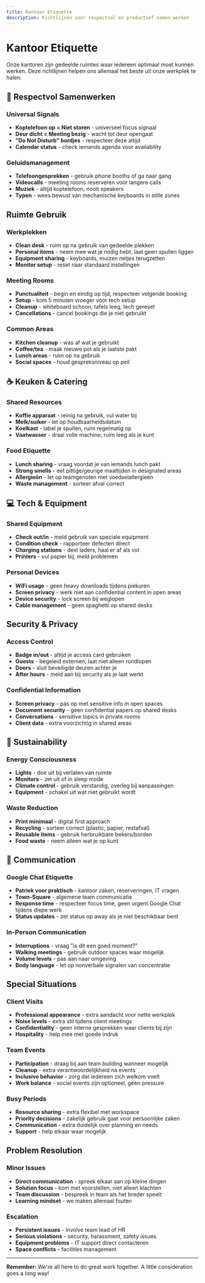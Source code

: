 ```yaml
---
title: Kantoor Etiquette
description: Richtlijnen voor respectvol en productief samen werken
---
```



# Kantoor Etiquette

Onze kantoren zijn gedeelde ruimtes waar iedereen optimaal moet kunnen werken. Deze richtlijnen helpen ons allemaal het beste uit onze werkplek te halen.

## 🤝 Respectvol Samenwerken

### Universal Signals

- **Koptelefoon op = Niet storen** - universeel focus signaal
- **Deur dicht = Meeting bezig** - wacht tot deur opengaat
- **"Do Not Disturb" bordjes** - respecteer deze altijd
- **Calendar status** - check iemands agenda voor availability

### Geluidsmanagement

- **Telefoongesprekken** - gebruik phone booths of ga naar gang
- **Videocalls** - meeting rooms reserveren voor langere calls
- **Muziek** - altijd koptelefoon, nooit speakers
- **Typen** - wees bewust van mechanische keyboards in stille zones

## Ruimte Gebruik <Building className="heading-icon" size={20} />

### Werkplekken

- **Clean desk** - ruim op na gebruik van gedeelde plekken
- **Personal items** - neem mee wat je nodig hebt, laat geen spullen liggen
- **Equipment sharing** - keyboards, muizen netjes terugzetten
- **Monitor setup** - reset naar standaard instellingen

### Meeting Rooms

- **Punctualiteit** - begin en eindig op tijd, respecteer volgende booking
- **Setup** - kom 5 minuten vroeger voor tech setup
- **Cleanup** - whiteboard schoon, tafels leeg, tech gereset
- **Cancellations** - cancel bookings die je niet gebruikt

### Common Areas

- **Kitchen cleanup** - was af wat je gebruikt
- **Coffee/tea** - maak nieuwe pot als je laatste pakt
- **Lunch areas** - ruim op na gebruik
- **Social spaces** - houd gespreksniveau op peil

## ☕ Keuken & Catering

### Shared Resources

- **Koffie apparaat** - reinig na gebruik, vul water bij
- **Melk/suiker** - let op houdbaarheidsdatum
- **Koelkast** - label je spullen, ruim regelmatig op
- **Vaatwasser** - draai volle machine, ruim leeg als je kunt

### Food Etiquette

- **Lunch sharing** - vraag voordat je van iemands lunch pakt
- **Strong smells** - eet pittige/geurige maaltijden in designated areas
- **Allergieën** - let op teamgenoten met voedselallergieën
- **Waste management** - sorteer afval correct

## 💻 Tech & Equipment

### Shared Equipment

- **Check out/in** - meld gebruik van speciale equipment
- **Condition check** - rapporteer defecten direct
- **Charging stations** - deel laders, haal er af als vol
- **Printers** - vul papier bij, meld problemen

### Personal Devices

- **WiFi usage** - geen heavy downloads tijdens piekuren
- **Screen privacy** - werk niet aan confidential content in open areas
- **Device security** - lock screen bij weglopen
- **Cable management** - geen spaghetti op shared desks

## Security & Privacy <Lock className="heading-icon" size={20} />

### Access Control

- **Badge in/out** - altijd je access card gebruiken
- **Guests** - begeleid externen, laat niet alleen rondlopen
- **Doors** - sluit beveiligde deuren achter je
- **After hours** - meld aan bij security als je laat werkt

### Confidential Information

- **Screen privacy** - pas op met sensitive info in open spaces
- **Document security** - geen confidential papers op shared desks
- **Conversations** - sensitive topics in private rooms
- **Client data** - extra voorzichtig in shared areas

## 🌱 Sustainability

### Energy Consciousness

- **Lights** - doe uit bij verlaten van ruimte
- **Monitors** - zet uit of in sleep mode
- **Climate control** - gebruik verstandig, overleg bij aanpassingen
- **Equipment** - schakel uit wat niet gebruikt wordt

### Waste Reduction

- **Print minimaal** - digital first approach
- **Recycling** - sorteer correct (plastic, papier, restafval)
- **Reusable items** - gebruik herbruikbare bekers/borden
- **Food waste** - neem alleen wat je op kunt

## 📱 Communication

### Google Chat Etiquette

- **Patriek voor praktisch** - kantoor zaken, reserveringen, IT vragen
- **Town-Square** - algemene team communicatie
- **Response time** - respecteer focus time, geen urgent Google Chat tijdens diepe werk
- **Status updates** - zet status op away als je niet beschikbaar bent

### In-Person Communication

- **Interruptions** - vraag "is dit een goed moment?"
- **Walking meetings** - gebruik outdoor spaces waar mogelijk
- **Volume levels** - pas aan naar omgeving
- **Body language** - let op nonverbale signalen van concentratie

## Special Situations <Target className="heading-icon" size={20} />

### Client Visits

- **Professional appearance** - extra aandacht voor nette werkplek
- **Noise levels** - extra stil tijdens client meetings
- **Confidentiality** - geen interne gesprekken waar clients bij zijn
- **Hospitality** - help mee met goede indruk

### Team Events

- **Participation** - draag bij aan team building wanneer mogelijk
- **Cleanup** - extra verantwoordelijkheid na events
- **Inclusive behavior** - zorg dat iedereen zich welkom voelt
- **Work balance** - social events zijn optioneel, geen pressure

### Busy Periods

- **Resource sharing** - extra flexibel met workspace
- **Priority decisions** - zakelijk gebruik gaat voor persoonlijke zaken
- **Communication** - extra duidelijk over planning en needs
- **Support** - help elkaar waar mogelijk

## Problem Resolution <AlertTriangle className="heading-icon" size={20} />

### Minor Issues

- **Direct communication** - spreek elkaar aan op kleine dingen
- **Solution focus** - kom met voorstellen, niet alleen klachten
- **Team discussion** - bespreek in team als het breder speelt
- **Learning mindset** - we maken allemaal fouten

### Escalation

- **Persistent issues** - involve team lead of HR
- **Serious violations** - security, harassment, safety issues
- **Equipment problems** - IT support direct contacteren
- **Space conflicts** - facilities management

---

**Remember:** We're all here to do great work together. A little consideration goes a long way!
